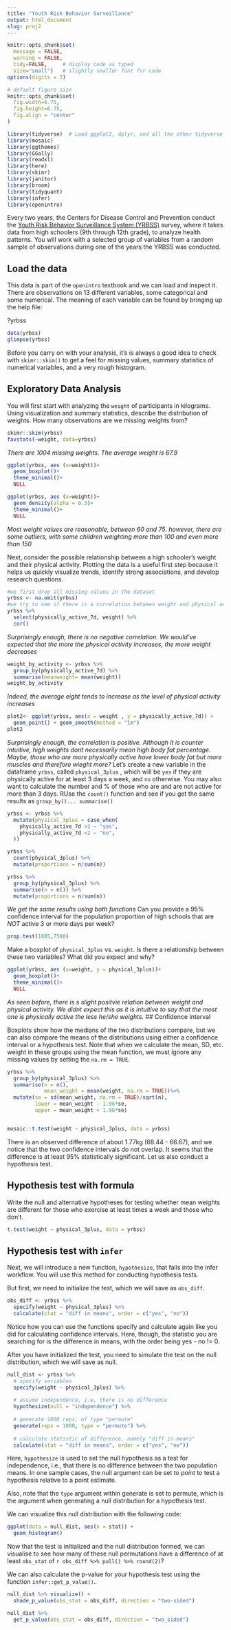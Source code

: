 ```yaml
---
title: "Youth Risk Behavior Surveillance"
output: html_document
slug: proj2
---
```


```r
knitr::opts_chunk$set(
  message = FALSE, 
  warning = FALSE, 
  tidy=FALSE,     # display code as typed
  size="small")   # slightly smaller font for code
options(digits = 3)

# default figure size
knitr::opts_chunk$set(
  fig.width=6.75, 
  fig.height=6.75,
  fig.align = "center"
)
```

```r
library(tidyverse)  # Load ggplot2, dplyr, and all the other tidyverse packages
library(mosaic)
library(ggthemes)
library(GGally)
library(readxl)
library(here)
library(skimr)
library(janitor)
library(broom)
library(tidyquant)
library(infer)
library(openintro)
```

Every two years, the Centers for Disease Control and Prevention conduct the [Youth Risk Behavior Surveillance System (YRBSS)](https://www.cdc.gov/healthyyouth/data/yrbs/index.htm) survey, where it takes data from high schoolers (9th through 12th grade), to analyze health patterns. You will work with a selected group of variables from a random sample of observations during one of the years the YRBSS was conducted.

## Load the data

This data is part of the `openintro` textbook and we can load and inspect it. There are observations on 13 different variables, some categorical and some numerical. The meaning of each variable can be found by bringing up the help file:

?yrbss

```r
data(yrbss)
glimpse(yrbss)
```

Before you carry on with your analysis, it's is always a good idea to check with `skimr::skim()` to get a feel for missing values, summary statistics of numerical variables, and a very rough histogram.

## Exploratory Data Analysis

You will first start with analyzing the `weight` of participants in kilograms. Using visualization and summary statistics, describe the distribution of weights. How many observations are we missing weights from?

```r
skimr::skim(yrbss)
favstats(~weight, data=yrbss)
```

*There are 1004 missing weights. The average weight is 67.9*
```r
ggplot(yrbss, aes (x=weight))+
  geom_boxplot()+
  theme_minimal()+
  NULL

ggplot(yrbss, aes (x=weight))+
  geom_density(alpha = 0.3)+
  theme_minimal()+
  NULL
```

*Most weight values are reasonable, between 60 and 75. however, there are some outliers, with some children weighting more than 100 and even more than 150*

Next, consider the possible relationship between a high schooler's weight and their physical activity. Plotting the data is a useful first step because it helps us quickly visualize trends, identify strong associations, and develop research questions.
```r
#we first drop all missing values in the dataset
yrbss <- na.omit(yrbss)
#we try to see if there is a correlation between weight and physical activity
yrbss %>% 
  select(physically_active_7d, weight) %>% 
  cor()
```


*Surprisingly enough, there is no negative correlation. We would've expected that the more the physical activity increases, the more weight decreases*
```r
weight_by_activity <- yrbss %>% 
  group_by(physically_active_7d) %>% 
  summarise(meanweight= mean(weight)) 
weight_by_activity
```

*Indeed, the average eight tends to increase as the level of physical activity increases*
```r
plot2<- ggplot(yrbss, aes(x = weight , y = physically_active_7d)) +
  geom_point() + geom_smooth(method = "lm") 
plot2
```

*Surprisingly enough, the correlation is positive. Although it is counter intuitive, high weights dont necessarily mean high body fat percentage. Maybe, those who are more physically active have lower body fat but more muscles and therefore wieght more?*
Let's create a new variable in the dataframe `yrbss`, called `physical_3plus` , which will be `yes` if they are physically active for at least 3 days a week, and `no` otherwise. You may also want to calculate the number and % of those who are and are not active for more than 3 days. RUse the `count()` function and see if you get the same results as `group_by()... summarise()`

```r
yrbss <- yrbss %>% 
  mutate(physical_3plus = case_when(
    physically_active_7d >2 ~ "yes",
    physically_active_7d <2 ~ "no",
  ))

yrbss %>% 
  count(physical_3plus) %>% 
  mutate(proportions = n/sum(n))

yrbss %>% 
  group_by(physical_3plus) %>% 
  summarise(n = n()) %>% 
  mutate(proportions = n/sum(n))
```

*We get the same results using both functions*
Can you provide a 95% confidence interval for the population proportion of high schools that are *NOT* active 3 or more days per week?
```r
prop.test(1885,7580)
```

Make a boxplot of `physical_3plus` vs. `weight`. Is there a relationship between these two variables? What did you expect and why?

```r
ggplot(yrbss, aes (x=weight, y = physical_3plus))+
  geom_boxplot()+
  theme_minimal()+
  NULL
```

*As seen before, there is s slight positvie relation between weight and physical activity. We didnt expect this as it is intuitive to say that the most one is physically active the less he/she weights.*
## Confidence Interval

Boxplots show how the medians of the two distributions compare, but we can also compare the means of the distributions using either a confidence interval or a hypothesis test. Note that when we calculate the mean, SD, etc. weight in these groups using the mean function, we must ignore any missing values by setting the `na.rm = TRUE`.

```r
yrbss %>% 
  group_by(physical_3plus) %>% 
  summarise(n = n(),
            mean_weight = mean(weight, na.rm = TRUE))%>% 
  mutate(se = sd(mean_weight, na.rm = TRUE)/sqrt(n),
         lower = mean_weight - 1.96*se,
         upper = mean_weight + 1.96*se)


mosaic::t.test(weight ~ physical_3plus, data = yrbss)
```

There is an observed difference of about 1.77kg (68.44 - 66.67), and we notice that the two confidence intervals do not overlap. It seems that the difference is at least 95% statistically significant. Let us also conduct a hypothesis test.

## Hypothesis test with formula

Write the null and alternative hypotheses for testing whether mean weights are different for those who exercise at least times a week and those who don't.

```r
t.test(weight ~ physical_3plus, data = yrbss)
```

## Hypothesis test with `infer`

Next, we will introduce a new function, `hypothesize`, that falls into the infer workflow. You will use this method for conducting hypothesis tests.

But first, we need to initialize the test, which we will save as `obs_diff`.

```r
obs_diff <- yrbss %>%
  specify(weight ~ physical_3plus) %>%
  calculate(stat = "diff in means", order = c("yes", "no"))

```

Notice how you can use the functions specify and calculate again like you did for calculating confidence intervals. Here, though, the statistic you are searching for is the difference in means, with the order being yes - no != 0.

After you have initialized the test, you need to simulate the test on the null distribution, which we will save as null.

```r

null_dist <- yrbss %>%
  # specify variables
  specify(weight ~ physical_3plus) %>%
  
  # assume independence, i.e, there is no difference
  hypothesize(null = "independence") %>%
  
  # generate 1000 reps, of type "permute"
  generate(reps = 1000, type = "permute") %>%
  
  # calculate statistic of difference, namely "diff in means"
  calculate(stat = "diff in means", order = c("yes", "no"))

```

Here, `hypothesize` is used to set the null hypothesis as a test for independence, i.e., that there is no difference between the two population means. In one sample cases, the null argument can be set to *point* to test a hypothesis relative to a point estimate.

Also, note that the `type` argument within generate is set to permute, which is the argument when generating a null distribution for a hypothesis test.

We can visualize this null distribution with the following code:

```r
ggplot(data = null_dist, aes(x = stat)) +
  geom_histogram()

```


Now that the test is initialized and the null distribution formed, we can visualise to see how many of these null permutations have a difference of at least `obs_stat` of `r obs_diff %>% pull() %>% round(2)`?

We can also calculate the p-value for your hypothesis test using the function `infer::get_p_value()`.

```r

null_dist %>% visualize() +
  shade_p_value(obs_stat = obs_diff, direction = "two-sided")

null_dist %>%
  get_p_value(obs_stat = obs_diff, direction = "two_sided")

```

  
